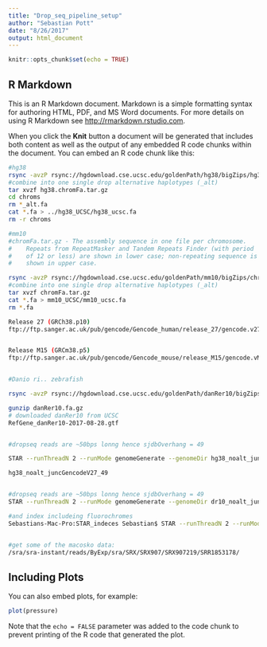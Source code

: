```yaml
---
title: "Drop_seq_pipeline_setup"
author: "Sebastian Pott"
date: "8/26/2017"
output: html_document
---
```


```r
knitr::opts_chunk$set(echo = TRUE)
```

## R Markdown

This is an R Markdown document. Markdown is a simple formatting syntax for authoring HTML, PDF, and MS Word documents. For more details on using R Markdown see <http://rmarkdown.rstudio.com>.

When you click the **Knit** button a document will be generated that includes both content as well as the output of any embedded R code chunks within the document. You can embed an R code chunk like this:

```bash


#hg38
rsync -avzP rsync://hgdownload.cse.ucsc.edu/goldenPath/hg38/bigZips/hg38.chromFa.tar.gz .
#combine into one single drop alternative haplotypes (_alt)
tar xvzf hg38.chromFa.tar.gz
cd chroms
rm *_alt.fa
cat *.fa > ../hg38_UCSC/hg38_ucsc.fa
rm -r chroms

#mm10
#chromFa.tar.gz - The assembly sequence in one file per chromosome.
#    Repeats from RepeatMasker and Tandem Repeats Finder (with period
#    of 12 or less) are shown in lower case; non-repeating sequence is
#    shown in upper case.

rsync -avzP rsync://hgdownload.cse.ucsc.edu/goldenPath/mm10/bigZips/chromFa.tar.gz . 
#combine into one single drop alternative haplotypes (_alt)
tar xvzf chromFa.tar.gz
cat *.fa > mm10_UCSC/mm10_ucsc.fa
rm *.fa

Release 27 (GRCh38.p10)
ftp://ftp.sanger.ac.uk/pub/gencode/Gencode_human/release_27/gencode.v27.annotation.gtf.gz


Release M15 (GRCm38.p5)
ftp://ftp.sanger.ac.uk/pub/gencode/Gencode_mouse/release_M15/gencode.vM15.annotation.gtf.gz


#Danio ri.. zebrafish

rsync -avzP rsync://hgdownload.cse.ucsc.edu/goldenPath/danRer10/bigZips/danRer10.fa.gz .

gunzip danRer10.fa.gz
# downloaded danRer10 from UCSC
RefGene_danRer10-2017-08-28.gtf 



```



```bash
#dropseq reads are ~50bps lonng hence sjdbOverhang = 49

STAR --runThreadN 2 --runMode genomeGenerate --genomeDir hg38_noalt_juncGencodeV27_49 --genomeFastaFiles hg38_UCSC/hg38_ucsc.fa --sjdbGTFfile hg38_UCSC/gencode.v27.annotation.gtf --sjdbOverhang 49

hg38_noalt_juncGencodeV27_49 


#dropseq reads are ~50bps lonng hence sjdbOverhang = 49
STAR --runThreadN 2 --runMode genomeGenerate --genomeDir dr10_noalt_juncRefGene_49 --genomeFastaFiles danRer10_UCSC/danRer10.fa --sjdbGTFfile danRer10_UCSC/RefGene_danRer10-2017-08-28.gtf --sjdbOverhang 49

#and index includeing fluorochromes
Sebastians-Mac-Pro:STAR_indeces Sebastian$ STAR --runThreadN 2 --runMode genomeGenerate --genomeDir dr10_noalt_juncRefGene_RG_49 --genomeFastaFiles danRer10_UCSC_RG/danRer10_RG.fa --sjdbGTFfile danRer10_UCSC_RG/RefGene_danRer10-2017-08-28_RG.gtf --sjdbOverhang 49



```


```bash

#get some of the macosko data:
/sra/sra-instant/reads/ByExp/sra/SRX/SRX907/SRX907219/SRR1853178/

```

## Including Plots

You can also embed plots, for example:

```r
plot(pressure)
```

Note that the `echo = FALSE` parameter was added to the code chunk to prevent printing of the R code that generated the plot.
